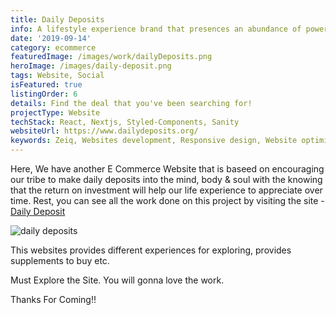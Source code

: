 ```yaml
---
title: Daily Deposits
info: A lifestyle experience brand that presences an abundance of power to fore full the mind, body, and soul through 7 daily experiences.
date: '2019-09-14'
category: ecommerce
featuredImage: /images/work/dailyDeposits.png
heroImage: /images/daily-deposit.png
tags: Website, Social
isFeatured: true
listingOrder: 6
details: Find the deal that you've been searching for!
projectType: Website
techStack: React, Nextjs, Styled-Components, Sanity
websiteUrl: https://www.dailydeposits.org/
keywords: Zeiq, Websites development, Responsive design, Website optimization, E-commerce development, Content management systems (CMS), Website security, Search engine optimization (SEO), JavaScript frameworks , React, Nextjs, Cloud hosting (e.g. AWS, Azure, Google Cloud)
---
```


Here, We have another E Commerce Website that is baseed on encouraging our tribe to make daily deposits into the mind, body & soul with the knowing that the return on investment will help our life experience to appreciate over time.
Rest, you can see all the work done on this project by visiting the site - [Daily Deposit](https://www.dailydeposits.org/)

![daily deposits](../images/Daily-Deposits.png)

This websites provides different experiences for exploring, provides supplements to buy etc.

Must Explore the Site.
You will gonna love the work.

Thanks For Coming!!
